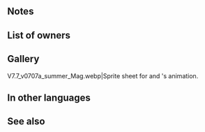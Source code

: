 {{Weapon Infobox
|tagid=SID_喉潤す神竜の杯
|intID=3676
|image=wep_mg278
|exclusive=1
|weaponType=Green Tome
|cost=400
|might=14
|range=2
|cooldown=-1
|effect=Accelerates Special trigger (cooldown count-1). If unit is within 3 spaces of support partner, unit can move to a space within 2 spaces of that ally. At start of combat, if unit's HP ≥ 25%, grants Atk/Spd/Def/Res+5 to unit during combat, and also, if unit initiates combat, unit is within 2 spaces of support partner, or 【Penalty】is active on foe, grants the following effects to unit during combat based on how many of those 3 conditions apply: if ≥ 2, unit attacks twice; if = 3, deals damage = 15% of the greater of unit's Atk or foe's Atk (excluding area-of-effect Specials).<br><br>【Penalty】<br>All effects that last "on foe through its next action." Includes penalties inflicted by a skill like Panic or Threaten and negative status effects (preventing counterattacks, restricting movement, or the effects of a skill like Triangle Adept or Guard).
|required=Rexcalibur
|properties=
}}
==Notes==
{{SupportPartner|effect=warp, unit attacks twice and damage boost effects}}
{{Warp interaction}}
{{Temporary buffs}}
{{IfUnitInitiates}}
{{EffectfromPenalty}}
{{Brave weapon interaction}}
{{DamageBoost}}
==List of owners==
{{Skill Hero List}}
==Gallery==
<gallery>
V7.7_v0707a_summer_Mag.webp|Sprite sheet for {{St|Seashell Bowl+}} and {{PAGENAME}}'s animation.
</gallery>
==In other languages==
{{OtherLanguages
|japanese=喉潤す水神の杯
|german=Göttlicher Trank
|spanishEU=Brebaje divino
|spanishLA=Brebaje divino
|french=Breuvage divin
|italian=Bevanda divina
|chineseTW=解渴的水神之杯
|portuguese=Bebida divina
}}
==See also==
{{See also skills|cond=Description LIKE '%unit can move to a space within 2 spaces of%' AND Exclusive='1' OR Description LIKE '%grants the following effects to unit during combat based on how many%'}}
{{Weapons Navbox}}